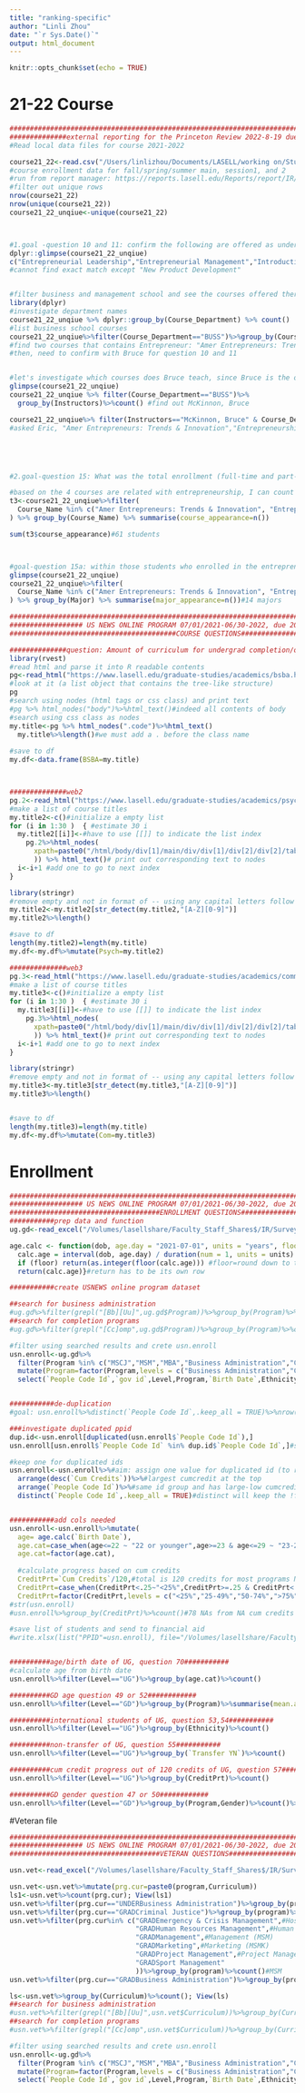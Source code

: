 ```yaml
---
title: "ranking-specific"
author: "Linli Zhou"
date: "`r Sys.Date()`"
output: html_document
---
```


```r
knitr::opts_chunk$set(echo = TRUE)
```

# 21-22 Course
```r
######################################################################################
##############external reporting for the Princeton Review 2022-8-19 due##############
#Read local data files for course 2021-2022

course21_22<-read.csv("/Users/linlizhou/Documents/LASELL/working on/Student Info by Course and Fiscal Year.csv")
#course enrollment data for fall/spring/summer main, session1, and 2
#run from report manager: https://reports.lasell.edu/Reports/report/IR/Student%20Info%20by%20Course%20and%20Fiscal%20Year
#filter out unique rows
nrow(course21_22)
nrow(unique(course21_22))
course21_22_unqiue<-unique(course21_22)



#1.goal -question 10 and 11: confirm the following are offered as undergraduate course
dplyr::glimpse(course21_22_unqiue)
c("Entrepreneurial Leadership","Entrepreneurial Management","Introduction to Entrepreneurship","Introduction to New Business Ventures","New Product Development","New Venture Management","Venture Capital & Private Equity") %in% course21_22_unqiue$Course_Name
#cannot find exact match except "New Product Development"


#filter business and management school and see the courses offered there
library(dplyr)
#investigate department names
course21_22_unqiue %>% dplyr::group_by(Course_Department) %>% count()
#list business school courses
course21_22_unqiue%>%filter(Course_Department=="BUSS")%>%group_by(Course_Name)%>%count()
#find two courses that contains Entrepreneur: "Amer Entrepreneurs: Trends & Innovation" and "Special Topics in Entrepreneurship"
#then, need to confirm with Bruce for question 10 and 11


#let's investigate which courses does Bruce teach, since Bruce is the only faculty for the entreprenurship program
glimpse(course21_22_unqiue)
course21_22_unqiue %>% filter(Course_Department=="BUSS")%>%
  group_by(Instructors)%>%count() #find out McKinnon, Bruce

course21_22_unqiue%>% filter(Instructors=="McKinnon, Bruce" & Course_Department=="BUSS") %>%group_by(Course_Name) %>% count() #there are 7 courses
#asked Eric, "Amer Entrepreneurs: Trends & Innovation","Entrepreneurship & Venture Creation", "Managing the Growing Company" and "Special Topics in Entrepreneurship" are the four courese entrepreneurship-related.





#2.goal-question 15: What was the total enrollment (full-time and part-time) in your undergraduate entrepreneurship offerings for the 2021-2022 academic year?

#based on the 4 courses are related with entrepreneurship, I can count the enrollment based on the n in the following formula
t3<-course21_22_unqiue%>%filter(
  Course_Name %in% c("Amer Entrepreneurs: Trends & Innovation", "Entrepreneurship & Venture Creation", "Managing the Growing Company", "Special Topics in Entrepreneurship") 
) %>% group_by(Course_Name) %>% summarise(course_appearance=n())

sum(t3$course_appearance)#61 students



#goal-question 15a: within those students who enrolled in the entrepreneurship-related course, count their unique majors
glimpse(course21_22_unqiue)
course21_22_unqiue%>%filter(
  Course_Name %in% c("Amer Entrepreneurs: Trends & Innovation", "Entrepreneurship & Venture Creation", "Managing the Growing Company", "Special Topics in Entrepreneurship") 
) %>% group_by(Major) %>% summarise(major_appearance=n())#14 majors
```


```r
####################################################################################
################## US NEWS ONLINE PROGRAM 07/01/2021-06/30-2022, due 2022-10-15########
#########################################COURSE QUESTIONS##############################

##############question: Amount of curriculum for undergrad completion/online program###########
library(rvest)
#read html and parse it into R readable contents
pg<-read_html("https://www.lasell.edu/graduate-studies/academics/bsba.html#Curriculum-Section")
#look at it (a list object that contains the tree-like structure)
pg
#search using nodes (html tags or css class) and print text
#pg %>% html_nodes("body")%>%html_text()#indeed all contents of body
#search using css class as nodes
my.title<-pg %>% html_nodes(".code")%>%html_text() 
  my.title%>%length()#we must add a . before the class name
  
#save to df
my.df<-data.frame(BSBA=my.title)



##############web2
pg.2<-read_html("https://www.lasell.edu/graduate-studies/academics/psychology.html#Curriculum-Section")
#make a list of course titles
my.title2<-c()#initialize a empty list
for (i in 1:30 )  { #estimate 30 i
  my.title2[[i]]<-#have to use [[]] to indicate the list index
    pg.2%>%html_nodes(
      xpath=paste0("/html/body/div[1]/main/div/div[1]/div[2]/div[2]/table/tbody/tr[",i,"]/td[1]"#paste the xpath using i
      )) %>% html_text()# print out corresponding text to nodes
  i<-i+1 #add one to go to next index
}

library(stringr)
#remove empty and not in format of -- using any capital letters follow by any number
my.title2<-my.title2[str_detect(my.title2,"[A-Z][0-9]")]
my.title2%>%length()

#save to df
length(my.title2)=length(my.title)
my.df<-my.df%>%mutate(Psych=my.title2)

##############web3
pg.3<-read_html("https://www.lasell.edu/graduate-studies/academics/communication.html")
#make a list of course titles
my.title3<-c()#initialize a empty list
for (i in 1:30 )  { #estimate 30 i
  my.title3[[i]]<-#have to use [[]] to indicate the list index
    pg.3%>%html_nodes(
      xpath=paste0("/html/body/div[1]/main/div/div[1]/div[2]/div[2]/table/tbody/tr[",i,"]/td[1]"#paste the xpath using i
      )) %>% html_text()# print out corresponding text to nodes
  i<-i+1 #add one to go to next index
}

library(stringr)
#remove empty and not in format of -- using any capital letters follow by any number
my.title3<-my.title3[str_detect(my.title3,"[A-Z][0-9]")]
my.title3%>%length()


#save to df
length(my.title3)=length(my.title)
my.df<-my.df%>%mutate(Com=my.title3)
```

# Enrollment
```r
####################################################################################
################## US NEWS ONLINE PROGRAM 07/01/2021-06/30-2022, due 2022-10-15########
#####################################ENROLLMENT QUESTIONS##############################
###########prep data and function
ug.gd<-read_excel("/Volumes/lasellshare/Faculty_Staff_Shares$/IR/Surveys/IPEDS/2022-2023/Fall Collection/12-month enrollment/ug.gd_21-22_rerun.xlsx")

age.calc <- function(dob, age.day = "2021-07-01", units = "years", floor = TRUE) {
  calc.age = interval(dob, age.day) / duration(num = 1, units = units)
  if (floor) return(as.integer(floor(calc.age))) #floor=round down to the nearest interger
  return(calc.age)}#return has to be its own row

###########create USNEWS online program dataset

##search for business administration
#ug.gd%>%filter(grepl("[Bb][Uu]",ug.gd$Program))%>%group_by(Program)%>%count()#see "Business Administration"
##search for completion programs
#ug.gd%>%filter(grepl("[Cc]omp",ug.gd$Program))%>%group_by(Program)%>%count()#see completion programs

#filter using searched results and crete usn.enroll
usn.enroll<-ug.gd%>%
  filter(Program %in% c("MSCJ","MSM","MBA","Business Administration","Communication Bachelors Completion","Interdisciplinary Bachelors Completion","Psychology Bachelors Completion"))%>%
  mutate(Program=factor(Program,levels = c("Business Administration","Communication Bachelors Completion","Interdisciplinary Bachelors Completion","Psychology Bachelors Completion","MSCJ","MSM","MBA")))%>%
  select(`People Code Id`,`gov id`,Level,Program,`Birth Date`,Ethnicity,`Transfer YN`,`Cum Credits`,Gender,term,`New Ret Term YN`)%>%unique()#remove duplicated rows; 779 rows


###########de-duplication
#goal: usn.enroll%>%distinct(`People Code Id`,.keep_all = TRUE)%>%nrow()#unique 316 ppid (and keep all other variables)

###investigate duplicated ppid
dup.id<-usn.enroll[duplicated(usn.enroll$`People Code Id`),]
usn.enroll[usn.enroll$`People Code Id` %in% dup.id$`People Code Id`,]#show all duplicated ppid - conflict b/c cum credits

#keep one for duplicated ids
usn.enroll<-usn.enroll%>%#aim: assign one value for duplicated id (to resolve conflict)    
  arrange(desc(`Cum Credits`))%>%#largest cumcredit at the top
  arrange(`People Code Id`)%>%#same id group and has large-low cumcredit
  distinct(`People Code Id`,.keep_all = TRUE)#distinct will keep the !first row! (the correct cum credit), 316 rows


###########add cols needed
usn.enroll<-usn.enroll%>%mutate(
  age= age.calc(`Birth Date`),
  age.cat=case_when(age<=22 ~ "22 or younger",age>=23 & age<=29 ~ "23-29",age>=30 & age <=39 ~ "30-39", age>=40 & age <=49 ~ "40-49",age>=50 & age <=59 ~ "50-59",age>-60 ~"60 or older"),
  age.cat=factor(age.cat),
  
  #calculate progress based on cum credits
  CreditPrt=`Cum Credits`/120,#total is 120 credits for most programs NEEDS TO CONFIRM WITH ERIC
  CreditPrt=case_when(CreditPrt<.25~"<25%",CreditPrt>=.25 & CreditPrt<.50~"25-49%",CreditPrt>=.50 & CreditPrt<=.74~"50-74%",CreditPrt>.75~">75%"),
  CreditPrt=factor(CreditPrt,levels = c("<25%","25-49%","50-74%",">75%")))%>%select(-`Birth Date`)
#str(usn.enroll)
#usn.enroll%>%group_by(CreditPrt)%>%count()#78 NAs from NA cum credits

#save list of students and send to financial aid
#write.xlsx(list("PPID"=usn.enroll), file="/Volumes/lasellshare/Faculty_Staff_Shares$/IR/Fin Aid Sharing/2022 US News/StudentLoanInfo_USNewsReport.xlsx")


##########age/birth date of UG, question 70###########
#calculate age from birth date
usn.enroll%>%filter(Level=="UG")%>%group_by(age.cat)%>%count()

##########GD age question 49 or 52############
usn.enroll%>%filter(Level=="GD")%>%group_by(Program)%>%summarise(mean.age=mean(age,na.rm = TRUE))#auto remove NA

##########international students of UG, question 53,54###########
usn.enroll%>%filter(Level=="UG")%>%group_by(Ethnicity)%>%count()

##########non-transfer of UG, question 55###########
usn.enroll%>%filter(Level=="UG")%>%group_by(`Transfer YN`)%>%count()

##########cum credit progress out of 120 credits of UG, question 57###########
usn.enroll%>%filter(Level=="UG")%>%group_by(CreditPrt)%>%count()

##########GD gender question 47 or 50############
usn.enroll%>%filter(Level=="GD")%>%group_by(Program,Gender)%>%count()%>%arrange(Program)
```


#Veteran file
```r
####################################################################################
################## US NEWS ONLINE PROGRAM 07/01/2021-06/30-2022, due 2022-10-15########
#####################################VETERAN QUESTIONS##############################

usn.vet<-read_excel("/Volumes/lasellshare/Faculty_Staff_Shares$/IR/Surveys/US News/Online Bachelor's/2022/Veteran Student Benefits 2021-22.xlsx")

usn.vet<-usn.vet%>%mutate(prg.cur=paste0(program,Curriculum))
ls1<-usn.vet%>%count(prg.cur); View(ls1)
usn.vet%>%filter(prg.cur=="UNDERBusiness Administration")%>%group_by(program)%>%count()#Bachelor completion
usn.vet%>%filter(prg.cur=="GRADCriminal Justice")%>%group_by(program)%>%count()#MSCJ
usn.vet%>%filter(prg.cur%in% c("GRADEmergency & Crisis Management",#Hospitality & Event Management (MSM)
                               "GRADHuman Resources Management",#Human Resources (MSHR)
                               "GRADManagement",#Management (MSM)
                               "GRADMarketing",#Marketing (MSMK)
                               "GRADProject Management",#Project Management (MSPM)
                               "GRADSport Management"
                               ))%>%group_by(program)%>%count()#MSM
usn.vet%>%filter(prg.cur=="GRADBusiness Administration")%>%group_by(program)%>%count()#MBA

ls<-usn.vet%>%group_by(Curriculum)%>%count(); View(ls)
##search for business administration
#usn.vet%>%filter(grepl("[Bb][Uu]",usn.vet$Curriculum))%>%group_by(Curriculum)%>%count()#see "Business Administration"
##search for completion programs
#usn.vet%>%filter(grepl("[Cc]omp",usn.vet$Curriculum))%>%group_by(Curriculum)%>%count()#non

#filter using searched results and crete usn.enroll
usn.enroll<-ug.gd%>%
  filter(Program %in% c("MSCJ","MSM","MBA","Business Administration","Communication Bachelors Completion","Interdisciplinary Bachelors Completion","Psychology Bachelors Completion"))%>%
  mutate(Program=factor(Program,levels = c("Business Administration","Communication Bachelors Completion","Interdisciplinary Bachelors Completion","Psychology Bachelors Completion","MSCJ","MSM","MBA")))%>%
  select(`People Code Id`,`gov id`,Level,Program,`Birth Date`,Ethnicity,`Transfer YN`,`Cum Credits`,Gender,term,`New Ret Term YN`)%>%unique()#remove duplicated rows; 779 rows


```

